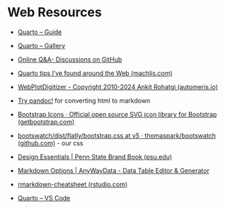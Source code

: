 # Web Resources {.unnumbered}

-   [Quarto -- Guide](https://quarto.org/docs/guide/)

-   [Quarto -- Gallery](https://quarto.org/docs/gallery/)

-   [Online Q&A- Discussions on GitHub](https://github.com/quarto-dev/quarto-cli/discussions)

-   [Quarto tips I've found around the Web (machlis.com)](https://apps.machlis.com/shiny/quartotips/)

-   [WebPlotDigitizer - Copyright 2010-2024 Ankit Rohatgi (automeris.io)](https://apps.automeris.io/wpd/)

-   [Try pandoc!](https://pandoc.org/try/) for converting html to markdown

-   [Bootstrap Icons · Official open source SVG icon library for Bootstrap (getbootstrap.com)](https://icons.getbootstrap.com/)

-   [bootswatch/dist/flatly/bootstrap.css at v5 · thomaspark/bootswatch (github.com)](https://github.com/thomaspark/bootswatch/blob/v5/dist/flatly/bootstrap.css) - our css

-   [Design Essentials \| Penn State Brand Book (psu.edu)](https://brand.psu.edu/design-toolkit/design-essentials)

-   [Markdown Options \| AnyWayData - Data Table Editor & Generator](https://anywaydata.com/docs/data-formats/markdown/options/)

-   [rmarkdown-cheatsheet (rstudio.com)](https://www.rstudio.com/wp-content/uploads/2015/02/rmarkdown-cheatsheet.pdf)

-   [Quarto -- VS Code](https://quarto.org/docs/tools/vscode.html)
